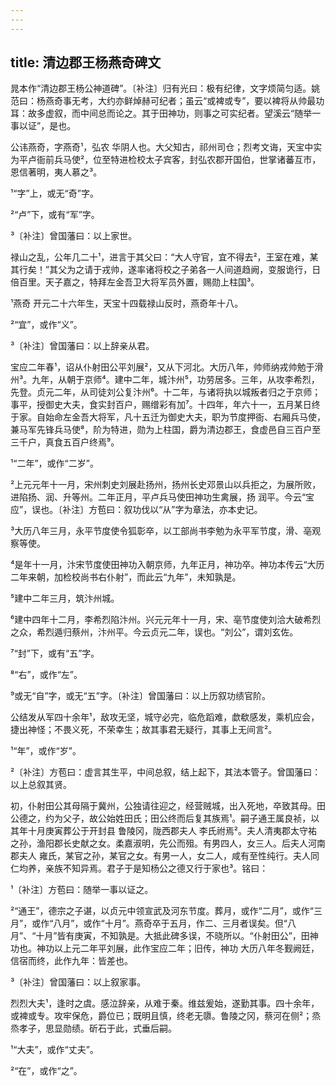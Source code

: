 ```yaml
---
---
---
```

title: 清边郡王杨燕奇碑文
---







晁本作“清边郡王杨公神道碑”。〔补注〕归有光曰：极有纪律，文字烦简匀适。姚范曰：杨燕奇事无考，大约亦鲜焯赫可纪者；虽云“或裨或专”，要以裨将从帅最功耳：故多虚叙，而中间总而论之。其于田神功，则事之可实纪者。望溪云“随举一事以证”，是也。

公讳燕奇，字燕奇¹，弘农 华阴人也。大父知古，祁州司仓；烈考文诲，天宝中实为平卢衙前兵马使²，位至特进检校太子宾客，封弘农郡开国伯，世掌诸蕃互市，恩信著明，夷人慕之³。

¹“字”上，或无“奇”字。

²“卢”下，或有“军”字。

³〔补注〕曾国藩曰：以上家世。

禄山之乱，公年几二十¹，进言于其父曰：“大人守官，宜不得去²，王室在难，某其行矣！”其父为之请于戎帅，遂率诸将校之子弟各一人间道趋阙，变服诡行，日倍百里。天子嘉之，特拜左金吾卫大将军员外置，赐勋上柱国³。

¹燕奇 开元二十六年生，天宝十四载禄山反时，燕奇年十八。

²“宜”，或作“义”。

³〔补注〕曾国藩曰：以上辞亲从君。

宝应二年春¹，诏从仆射田公平刘展²，又从下河北。大历八年，帅师纳戎帅勉于滑州³。九年，从朝于京师⁴。建中二年，城汴州⁵，功劳居多。三年，从攻李希烈，先登。贞元二年，从司徒刘公复汴州⁶。十二年，与诸将执以城叛者归之于京师；事平，授御史大夫，食实封百户，赐缯彩有加⁷。十四年，年六十一，五月某日终于家。自始命左金吾大将军，凡十五迁为御史大夫，职为节度押衙、右厢兵马使，兼马军先锋兵马使⁸，阶为特进，勋为上柱国，爵为清边郡王，食虚邑自三百户至三千户，真食五百户终焉⁹。

¹“二年”，或作“二岁”。

²上元元年十一月，宋州刺史刘展赴扬州，扬州长史邓景山以兵拒之，为展所败，进陷扬、润、升等州。二年正月，平卢兵马使田神功生禽展，扬 润平。今云“宝应”，误也。〔补注〕方苞曰：叙功伐以“从”字为章法，亦本史记。

³大历八年三月，永平节度使令狐彰卒，以工部尚书李勉为永平军节度，滑、亳观察等使。

⁴是年十一月，汴宋节度使田神功入朝京师，九年正月，神功卒。神功本传云“大历二年来朝，加检校尚书右仆射”，而此云“九年”，未知孰是。

⁵建中二年三月，筑汴州城。

⁶建中四年十二月，李希烈陷汴州。兴元元年十一月，宋、亳节度使刘洽大破希烈之众，希烈遁归蔡州，汴州平。今云贞元二年，误也。“刘公”，谓刘玄佐。

⁷“封”下，或有“五”字。

⁸“右”，或作“左”。

⁹或无“自”字，或无“五”字。〔补注〕曾国藩曰：以上历叙功绩官阶。

公结发从军四十余年¹，敌攻无坚，城守必完，临危蹈难，歔欷感发，乘机应会，捷出神怪；不畏义死，不荣幸生；故其事君无疑行，其事上无间言²。

¹“年”，或作“岁”。

²〔补注〕方苞曰：虚言其生平，中间总叙，结上起下，其法本管子。曾国藩曰：以上总叙其贤。

初，仆射田公其母隔于冀州，公独请往迎之，经营贼城，出入死地，卒致其母。田公德之，约为父子，故公始姓田氏；田公终而后复其族焉¹。嗣子通王属良祯，以其年十月庚寅葬公于开封县 鲁陵冈，陇西郡夫人 李氏祔焉²。夫人清夷郡太守祐之孙，渔阳郡长史献之女。柔嘉淑明，先公而殂。有男四人，女三人。后夫人河南郡夫人 雍氏，某官之孙，某官之女。有男一人，女二人，咸有至性纯行。夫人同仁均养，亲族不知异焉。君子于是知杨公之德又行于家也³。铭曰：

¹〔补注〕方苞曰：随举一事以证之。

²“通王”，德宗之子谌，以贞元中领宣武及河东节度。葬月，或作“二月”，或作“三月”，或作“八月”，或作“十月”。燕奇卒于五月，作二、三月者误矣。但“八月”、“十月”皆有庚寅，不知孰是。大抵此碑多误，不晓所以。“仆射田公”，田神功也。神功以上元二年平刘展，此作宝应二年；旧传，神功 大历八年冬觐阙廷，信宿而终，此作九年：皆差也。

³〔补注〕曾国藩曰：以上叙家事。

烈烈大夫¹，逢时之虞。感泣辞亲，从难于秦。维兹爰始，遂勤其事。四十余年，或裨或专。攻牢保危，爵位已；既明且慎，终老无隳。鲁陵之冈，蔡河在侧²；烝烝孝子，思显勋绩。斫石于此，式垂后嗣。

¹“大夫”，或作“丈夫”。

²“在”，或作“之”。